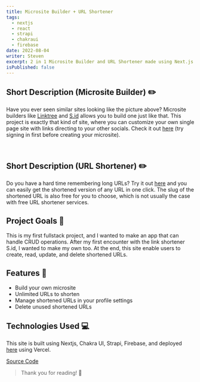 ```yaml
---
title: Microsite Builder + URL Shortener
tags:
  - nextjs
  - react
  - strapi
  - chakraui
  - firebase
date: 2022-08-04
writer: Steven
excerpt: 2 in 1 Microsite Builder and URL Shortener made using Next.js and Strapi
isPublished: false
---
```


<CloudinaryImage publicId="uploads/end-result_dnfykc" width={2000} height={1136} alt="microsite-example" />

## Short Description (Microsite Builder) ✏️

Have you ever seen similar sites looking like the picture above? Microsite builders like [Linktree](https://linktr.ee/)
and [S.id](https://home.s.id/) allows you to build one just like that. This project is exactly that kind of site, where
you can customize your own single page site with links directing to your other socials. Check it out
[here](https://stevenn.tech/microsite/new) (try signing in first before creating your microsite).

<br />
<YouTube id="uAaW5BLtncM" />

## Short Description (URL Shortener) ✏️

Do you have a hard time remembering long URLs? Try it out [here](https://stevenn.tech/shorten) and you can easily get
the shortened version of any URL in one click. The slug of the shortened URL is also free for you to choose, which is
not usually the case with free URL shortener services.

## Project Goals 🎯

This is my first fullstack project, and I wanted to make an app that can handle CRUD operations. After my first
encounter with the link shortener S.id, I wanted to make my own too. At the end, this site enable users to create, read,
update, and delete shortened URLs.

## Features 🔧

- Build your own microsite
- Unlimited URLs to shorten
- Manage shortened URLs in your profile settings
- Delete unused shortened URLs

## Technologies Used 💻

This site is built using Nextjs, Chakra UI, Strapi, Firebase, and deployed [here](https://stevenn.tech/) using Vercel.

[Source Code](https://github.com/steven2801/microsite-builder)

> Thank you for reading! 👋
